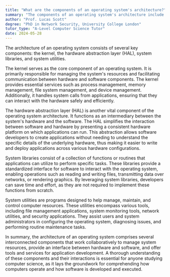 ```yaml
---
title: "What are the components of an operating system's architecture?"
summary: "The components of an operating system's architecture include the kernel, hardware abstraction layer, system libraries, and system utilities."
author: "Prof. Lucas Scott"
degree: "PhD in Network Security, University College London"
tutor_type: "A-Level Computer Science Tutor"
date: 2024-05-28
---
```


The architecture of an operating system consists of several key components: the kernel, the hardware abstraction layer (HAL), system libraries, and system utilities.

The kernel serves as the core component of an operating system. It is primarily responsible for managing the system's resources and facilitating communication between hardware and software components. The kernel provides essential services such as process management, memory management, file system management, and device management. Additionally, it handles system calls from applications, ensuring that they can interact with the hardware safely and efficiently.

The hardware abstraction layer (HAL) is another vital component of the operating system architecture. It functions as an intermediary between the system's hardware and the software. The HAL simplifies the interaction between software and hardware by presenting a consistent hardware platform on which applications can run. This abstraction allows software developers to create applications without needing to understand the specific details of the underlying hardware, thus making it easier to write and deploy applications across various hardware configurations.

System libraries consist of a collection of functions or routines that applications can utilize to perform specific tasks. These libraries provide a standardized interface for software to interact with the operating system, enabling operations such as reading and writing files, transmitting data over networks, or rendering graphics. By leveraging system libraries, developers can save time and effort, as they are not required to implement these functions from scratch.

System utilities are programs designed to help manage, maintain, and control computer resources. These utilities encompass various tools, including file management applications, system monitoring tools, network utilities, and security applications. They assist users and system administrators in configuring the operating system, diagnosing issues, and performing routine maintenance tasks.

In summary, the architecture of an operating system comprises several interconnected components that work collaboratively to manage system resources, provide an interface between hardware and software, and offer tools and services for application development. A thorough understanding of these components and their interactions is essential for anyone studying computer science, as it lays the groundwork for comprehending how computers operate and how software is developed and executed.
    